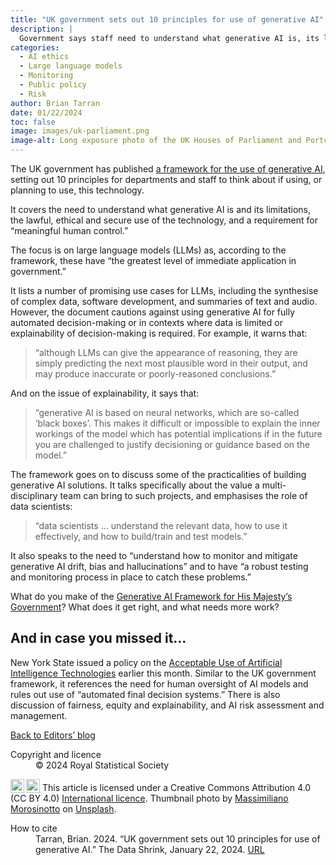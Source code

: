 ```yaml
---
title: "UK government sets out 10 principles for use of generative AI"
description: |
  Government says staff need to understand what generative AI is, its limitations, and how to deploy the technology lawfully, ethically and securely. 
categories:
  - AI ethics
  - Large language models
  - Monitoring
  - Public policy
  - Risk
author: Brian Tarran
date: 01/22/2024
toc: false
image: images/uk-parliament.png
image-alt: Long exposure photo of the UK Houses of Parliament and Portcullis House, taken from across the River Thames.
---
```


The UK government has published [a framework for the use of generative AI](https://www.gov.uk/government/publications/generative-ai-framework-for-hmg/generative-ai-framework-for-hmg-html), setting out 10 principles for departments and staff to think about if using, or planning to use, this technology.

It covers the need to understand what generative AI is and its limitations, the lawful, ethical and secure use of the technology, and a requirement for "meaningful human control."

The focus is on large language models (LLMs) as, according to the framework, these have "the greatest level of immediate application in government."

It lists a number of promising use cases for LLMs, including the synthesise of complex data, software development, and summaries of text and audio. However, the document cautions against using generative AI for fully automated decision-making or in contexts where data is limited or explainability of decision-making is required. For example, it warns that:

> "although LLMs can give the appearance of reasoning, they are simply predicting the next most plausible word in their output, and may produce inaccurate or poorly-reasoned conclusions."

And on the issue of explainability, it says that: 

> "generative AI is based on neural networks, which are so-called ‘black boxes’. This makes it difficult or impossible to explain the inner workings of the model which has potential implications if in the future you are challenged to justify decisioning or guidance based on the model."

The framework goes on to discuss some of the practicalities of building generative AI solutions. It talks specifically about the value a multi-disciplinary team can bring to such projects, and emphasises the role of data scientists:

> "data scientists ... understand the relevant data, how to use it effectively, and how to build/train and test models."

It also speaks to the need to "understand how to monitor and mitigate generative AI drift, bias and hallucinations" and to have "a robust testing and monitoring process in place to catch these problems."

What do you make of the [Generative AI Framework for His Majesty's Government](https://www.gov.uk/government/publications/generative-ai-framework-for-hmg/generative-ai-framework-for-hmg-html)? What does it get right, and what needs more work?

::: {.callout-note appearance="simple"}
## And in case you missed it...
New York State issued a policy on the [Acceptable Use of Artificial Intelligence Technologies](https://its.ny.gov/acceptable-use-artificial-intelligence-technologies) earlier this month. Similar to the UK government framework, it references the need for human oversight of AI models and rules out use of "automated final decision systems." There is also discussion of fairness, equity and explainability, and AI risk assessment and management.
:::

::: {.article-btn}
[Back to Editors' blog](/viewpoints/editors-blog/index.qmd)
:::

::: {.further-info}
::: grid
::: {.g-col-12 .g-col-md-6}
Copyright and licence
: &copy; 2024 Royal Statistical Society

<a href="http://creativecommons.org/licenses/by/4.0/?ref=chooser-v1" target="_blank" rel="license noopener noreferrer" style="display:inline-block;"> <img style="height:22px!important;vertical-align:text-bottom;" src="https://mirrors.creativecommons.org/presskit/icons/cc.svg?ref=chooser-v1"><img style="height:22px!important;margin-left:3px;vertical-align:text-bottom;" src="https://mirrors.creativecommons.org/presskit/icons/by.svg?ref=chooser-v1"></a> This article is licensed under a Creative Commons Attribution 4.0 (CC BY 4.0) <a href="http://creativecommons.org/licenses/by/4.0/?ref=chooser-v1" target="_blank" rel="license noopener noreferrer" style="display:inline-block;"> International licence</a>. Thumbnail photo by <a href="https://unsplash.com/@therawhunter?utm_content=creditCopyText&utm_medium=referral&utm_source=unsplash">Massimiliano Morosinotto</a> on <a href="https://unsplash.com/photos/brown-tower-clock-under-cloudy-sy-paINk01G8Xk?utm_content=creditCopyText&utm_medium=referral&utm_source=unsplash">Unsplash</a>.
  

:::
::: {.g-col-12 .g-col-md-6}
How to cite
: Tarran, Brian. 2024. "UK government sets out 10 principles for use of generative AI." The Data Shrink, January 22, 2024. [URL](https://realworlddatascience.net/viewpoints/editors-blog/posts/2024/01/22/gen-ai-framework.html)
:::
:::
:::